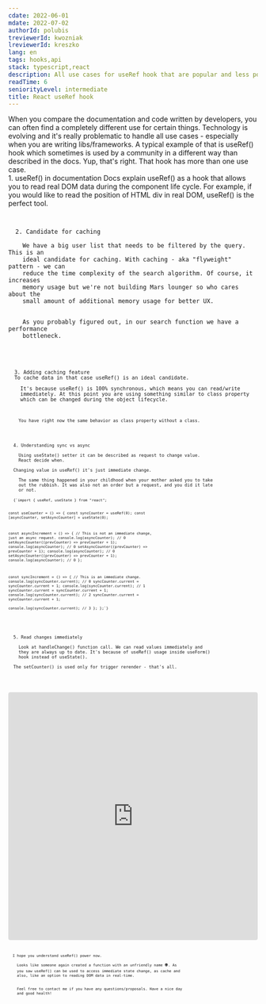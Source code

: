 ```yaml
---
cdate: 2022-06-01
mdate: 2022-07-02
authorId: polubis
treviewerId: kwozniak
lreviewerId: kreszko
lang: en
tags: hooks,api
stack: typescript,react
description: All use cases for useRef hook that are popular and less popular. Let's check the use cases, implementation, and how it works in React.
readTime: 6
seniorityLevel: intermediate
title: React useRef hook
---
```


<Prelude>
  <M>
    When you compare the documentation and code written by developers, you can
    often find a completely different use for certain things.
  </M>
  <M>
    Technology is evolving and it's really problematic to handle all use cases -
    especially when you are writing libs/frameworks.
  </M>
  <M>
    A typical example of that is useRef() hook which sometimes is used by a
    community in a different way than described in the docs.
  </M>
  <M>Yup, that's right. That hook has more than one use case.</M>
</Prelude>

<Section>
  <XL>1. useRef() in documentation</XL>
  <M>
    Docs explain useRef() as a hook that allows you to read real DOM data during
    the component life cycle. For example, if you would like to read the
    position of HTML div in real DOM, useRef() is the perfect tool.
  </M>
  <Code
    mode="dynamic"
    lang="tsx"
    description="This is the most popular use case"
    linesCount={29}
    src="https://raw.githubusercontent.com/polubis/React-useRef-hook/main/src/snippets/typical-use-ref-usage.tsx"
  />
</Section>

<Section>
  <XL>2. Candidate for caching</XL>
  <M>
    We have a big user list that needs to be filtered by the query. This is an
    ideal candidate for caching. With caching - aka "flyweight" pattern - we can
    reduce the time complexity of the search algorithm. Of course, it increases
    memory usage but we're not building Mars lounger so who cares about the
    small amount of additional memory usage for better UX.
  </M>
  <M>
    As you probably figured out, in our search function we have a performance
    bottleneck.
  </M>
  <Code
    mode="dynamic"
    lang="ts"
    description="Bottleneck"
    linesCount={32}
    src="https://raw.githubusercontent.com/polubis/React-useRef-hook/main/src/snippets/cache-candidate.ts"
  />
</Section>

<Section>
  <XL>3. Adding caching feature</XL>
  <M>To cache data in that case useRef() is an ideal candidate.</M>
  <M>
    It's because useRef() is 100% synchronous, which means you can read/write
    immediately. At this point you are using something similar to class property
    which can be changed during the object lifecycle.
  </M>
  <Code
    mode="dynamic"
    lang="ts"
    description="Immediate read/write with useRef()"
    linesCount={43}
    src="https://raw.githubusercontent.com/polubis/React-useRef-hook/main/src/snippets/use-ref-as-cache.ts"
  />
  <Hint hasBg>
    You have right now the same behavior as class property without a class.
  </Hint>
</Section>

<Section>
  <XL>4. Understanding sync vs async</XL>
  <M>
    Using useState() setter it can be described as request to change value.
    React decide when.
  </M>
  <M>Changing value in useRef() it's just immediate change.</M>
  <M>
    The same thing happened in your childhood when your mother asked you to take
    out the rubbish. It was also not an order but a request, and you did it late
    or not.
  </M>
  <Code mode="static" lang="tsx">{`import { useRef, useState } from "react";
 
const useCounter = () => {
  const syncCounter = useRef(0);
  const [asyncCounter, setAsyncCounter] = useState(0);
 
  const asyncIncrement = () => {
    // This is not an immediate change, just an async request.
    console.log(asyncCounter); // 0
    setAsyncCounter((prevCounter) => prevCounter + 1);
    console.log(asyncCounter); // 0
    setAsyncCounter((prevCounter) => prevCounter + 1);
    console.log(asyncCounter); // 0
    setAsyncCounter((prevCounter) => prevCounter + 1);
    console.log(asyncCounter); // 0
  };
 
  const syncIncrement = () => {
    // This is an immediate change.
    console.log(syncCounter.current); // 0
    syncCounter.current = syncCounter.current + 1;
    console.log(syncCounter.current); // 1
    syncCounter.current = syncCounter.current + 1;
    console.log(syncCounter.current); // 2
    syncCounter.current = syncCounter.current + 1;   
    console.log(syncCounter.current); // 3
  };
};`}</Code>
</Section>

<Section>
  <XL>5. Read changes immediately</XL>
  <M>
    Look at handleChange() function call. We can read values immediately and
    they are always up to date. It's because of useRef() usage inside useForm()
    hook instead of useState().
  </M>
  <M>The setCounter() is used only for trigger rerender - that's all.</M>
  <Code
    mode="dynamic"
    lang="tsx"
    description="No need to use useEffect()"
    linesCount={34}
    src="https://raw.githubusercontent.com/polubis/React-useRef-hook/main/src/snippets/real-case-usage.tsx"
  />
</Section>

<Demo label="Full example" height="500px">
  <iframe
    src="https://codesandbox.io/embed/react-useref-hook-3907we?fontsize=14&hidenavigation=1&theme=dark"
    style="width:100%; height:500px; border:0; border-radius: 4px; overflow:hidden;"
    title="React useRef hook"
    allow="accelerometer; ambient-light-sensor; camera; encrypted-media; geolocation; gyroscope; hid; microphone; midi; payment; usb; vr; xr-spatial-tracking"
    sandbox="allow-forms allow-modals allow-popups allow-presentation allow-same-origin allow-scripts"
  ></iframe>
</Demo>

<Summary>
  <M>I hope you understand useRef() power now.</M>
  <M>
    Looks like someone again created a function with an unfriendly name 👽. As
    you saw useRef() can be used to access immediate state change, as cache and
    also, like an option to reading DOM data in real-time.
  </M>
  <M>
    Feel free to contact me if you have any questions/proposals. Have a nice day
    and good health!
  </M>
</Summary>
